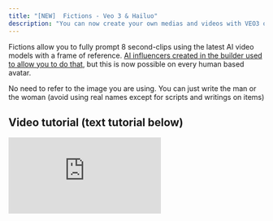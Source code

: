 ```yaml
---
title: "[NEW]  Fictions - Veo 3 & Hailuo"
description: "You can now create your own medias and videos with VEO3 or Hailuo AI directly integrated into Argil using your own avatars or Argil's licensed avatars"
---
```


Fictions allow you to fully prompt 8 second-clips using the latest AI video models with a frame of reference. [AI influencers created in the builder used to allow you to do that](https://docs.argil.ai/resources/ai-influencer-actions), but this is now possible on every human based avatar.

<Tip>
  No need to refer to the image you are using. You can just write the man or the woman (avoid using real names except for scripts and writings on items)
</Tip>

## **Video tutorial (text tutorial below)**

<iframe className="w-full aspect-video rounded-xl" src="https://www.youtube.com/embed/pfKuPcGov_w" title="YouTube video player" frameBorder="0" allow="accelerometer; autoplay; clipboard-write; encrypted-media; gyroscope; picture-in-picture" allowFullScreen />

## How to create a Fiction video?

<Steps>
  <Step title="Select the Fictions menu">
    ![Captured’écran2025 08 19à23 38 24 Pn](/images/Captured’écran2025-08-19à23.38.24.png)
  </Step>
  <Step title="Upload your image or pick an avatar from the list">
    You can put in any picture of your choice or pick from the list of avatars from the platform (your own or Argil's). We will keep the different characteristics of the face being sent so you can be sure the ressemblance stays here\!
  </Step>
  <Step title="Change the settings">
    **Model**: You can pick between Veo3 Fast and Normal. Fast works perfectly fine for simple scenes. For scenes with a lot of people, a lot of cuts going on, Normal will work best.\
    **Sound on:** decide if you want to receive a video with sound\
    **Selected voice for this video:** if you want your avatar to keep the same voice as usual, pick the voice from the platform. Otherwise, you can delete the voice and let Veo3 pick the voice. \
    \
    <u>No matter your choice, we will always keep the sound effects.</u>
  </Step>
  <Step title="Prompt your scene (example at the bottom)">
    Regarding the prompting, you can always do a one-liner. \
    What we advise you to do is give indications for the following: \
    **Advised indications:** Subject, Setting, Actions, Camera and Audio.  \
    **Bonus indications:** lighting and constraints

    <u>The more precise your prompt is, the more likely it is to look as you want.</u>
  </Step>
  <Step title="Re-use a prompt and the first frame">
    Once a video is generated, hover your mouse over it to see the "Remix" button. It will allow you to reuse the same prompting, same voices and same first frame (that you can decide to delete to start from scratch).
  </Step>
</Steps>

## How to store and reuse those videos?

Each video is automatically stored in the "Assets" section of Argil. They can be used in any video project created on the platform later on using the "play video" icon like shown below.

![Captured’écran2025 08 20à00 29 33 Pn](/images/Captured’écran2025-08-20à00.29.33.png)

<Tip>
  If you want to reuse those shots in your avatar videos, they will appear in the "assets" tab and saty available in the studio when uploading files.
</Tip>

## Prompt examples

<Accordion title="Prompt example 1" icon="sparkles">
  Subject: Person in obvious cardboard robot costume with "HUMAN" written on chest

  Setting: Futuristic-looking room with LED lights and screens

  Action: Robot-walking stiffly, says in monotone: "As a totally real human, I can confirm Argil is... suspiciously good"

  Style/Genre: Absurdist comedy, intentionally bad acting

  Camera/Composition: Static shot, slightly low angle for dramatic effect

  Lighting/Mood: Dramatic blue and purple sci-fi lighting

  Audio: Mechanical voice filter, robotic sound effects, computer beeps

  Constraints: Obviously fake robot movements, cardboard clearly visible (no subtitles)
</Accordion>

<Accordion title="Prompt example 2" icon="sparkles">
  Subject: Skilled anime warrior with spiky hair and determined expression, holding katana

  Setting: Japanese dojo courtyard with cherry blossoms falling, golden hour

  Action: Sprint-attacking multiple masked opponents, fluid sword movements, acrobatic jumps while shouting: "Through Anime, we explore worlds that reality simply cannot contain\!"

  Style/Genre: High-energy shounen anime, Dragon Ball Z inspired

  Camera/Composition: Fast-paced camera work, dramatic angles, slow-motion sword strikes

  Lighting/Mood: Dynamic lighting with anime-style energy auras and impact flashes

  Audio:  sword clashing

  Constraints: Exaggerated anime physics, speed lines, energy effects (no subtitles)
</Accordion>

<Accordion title="Prompt example 3" icon="sparkles">
  An intense tracking close-up follows a rugged military captain as he strides down a narrow, dimly lit corridor inside a present-day battleship. The camera stays tight on his face and upper torso, capturing every subtle twitch of tension. He's on his phone, jaw tight, eyes scanning the space ahead as flickering emergency lights strobe across his features.

  "We need to figure out what the hell is going on, I think it's time to initiate project X" he says, his voice low and urgent, cutting through the ambient hum. Echoing footsteps and distant alarms punctuate the silence, while a faint, tense score builds beneath. The corridor is slick with shadows and gleaming metal, casting realistic reflections and hard edges. The visual style is cinematic realism—gritty and grounded—enhanced by subtle motion blur, soft lens flares from overhead fluorescents, and rich depth of field that isolates the captain from the blurred chaos behind him. The mood is taut and foreboding, every frame steeped in urgency.
</Accordion>